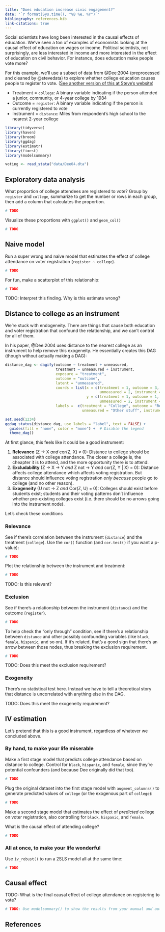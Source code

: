 ```yaml
---
title: "Does education increase civic engagement?"
date: '`r format(Sys.time(), "%B %e, %Y")`'
bibliography: references.bib
link-citations: true
---
```


Social scientists have long been interested in the causal effects of education. We've seen a ton of examples of economists looking at the causal effect of education on wages or income. Political scientists, not surprisingly, are less interested in income and more interested in the effect of education on civil behavior. For instance, does education make people vote more?

For this example, we'll use a subset of data from @Dee:2004 (preprocessed and cleaned by @stevedata) to explore whether college education causes people to register to vote. ([See another version of this at Steve's website](http://post8000.svmiller.com/lab-scripts/instrumental-variables-lab.html#An_Application:_Are_There_Civics_Returns_to_Education))

- Treatment = `college`: A binary variable indicating if the person attended a junior, community, or 4-year college by 1984
- Outcome = `register`: A binary variable indicating if the person is currently registered to vote
- Instrument = `distance`: Miles from respondent's high school to the nearest 2-year college

```r
library(tidyverse)
library(haven)
library(broom)
library(ggdag)
library(estimatr)
library(fixest)
library(modelsummary)

voting <- read_stata("data/Dee04.dta")
```


## Exploratory data analysis

What proportion of college attendees are registered to vote? Group by `register` and `college`, summarize to get the number or rows in each group, then add a column that calculates the proportion.

```r
# TODO
```

Visualize these proportions with `ggplot()` and `geom_col()`

```r
# TODO
```


## Naive model

Run a super wrong and naive model that estimates the effect of college attendance on voter registration (`register ~ college`).

```r
# TODO
```

For fun, make a scatterplot of this relationship:

```r
# TODO
```

TODO: Interpret this finding. Why is this estimate wrong?


## Distance to college as an instrument

We're stuck with endogeneity. There are things that cause both education and voter registration that confound the relationship, and we can't control for all of them.

In his paper, @Dee:2004 uses distance to the nearest college as an instrument to help remove this exogeneity. He essentially creates this DAG (though without actually making a DAG):

```r
distance_dag <- dagify(outcome ~ treatment + unmeasured,
                       treatment ~ unmeasured + instrument,
                       exposure = "treatment",
                       outcome = "outcome",
                       latent = "unmeasured",
                       coords = list(x = c(treatment = 1, outcome = 3, 
                                           unmeasured = 2, instrument = 0),
                                     y = c(treatment = 1, outcome = 1, 
                                           unmeasured = 2, instrument = 1)),
                       labels =  c(treatment = "College", outcome = "Registration", 
                                   unmeasured = "Other stuff", instrument = "Distance"))

set.seed(1234)
ggdag_status(distance_dag, use_labels = "label", text = FALSE) +
  guides(fill = "none", color = "none") +  # Disable the legend
  theme_dag()
```


At first glance, this feels like it could be a good instrument:

1. **Relevance** (Z → X *and* cor(Z, X) ≠ 0): Distance to college should be associated with college attendance. The closer a college is, the cheapter it is to attend, and the more opportunity there is to attend.
2. **Excludability** (Z → X → Y *and* Z not → Y *and* cor(Z, Y | X) = 0): Distance affects college attendance which affects voting registration. But distance should influence voting registration *only because* people go to college (and no other reason).
3. **Exogeneity** (U not → Z *and* Cor(Z, U) = 0): Colleges should exist before students exist; students and their voting patterns don't influence whether pre-existing colleges exist (i.e. there should be no arrows going into the instrument node).

Let's check these conditions

### Relevance

See if there's correlation between the instrument (`distance`) and the treatment (`college`). Use the `cor()` function (and `cor.test()` if you want a p-value):

```r
# TODO
```

Plot the relationship between the instrument and treatment:

```r
# TODO
```

TODO: Is this relevant?


### Exclusion

See if there's a relationship between the instrument (`distance`) and the outcome (`register`).

```r
# TODO
```

To help check the "only through" condition, see if there's a relationship between `distance` and other possibly confounding variables (like `black`, `female`, `hispanic`, and so on). If it's related, that's a good sign that there's an arrow between those nodes, thus breaking the exclusion requirement.

```r
# TODO
```

TODO: Does this meet the exclusion requirement?


### Exogeneity

There's no statistical test here. Instead we have to tell a theoretical story that distance is uncorrelated with anything else in the DAG. 

TODO: Does this meet the exogeneity requirement?


## IV estimation

Let's pretend that this is a good instrument, regardless of whatever we concluded above. 

### By hand, to make your life miserable

Make a first stage model that predicts college attendance based on distance to college. Control for `black`, `hispanic`, and `female`, since they're potential confounders (and because Dee originally did that too).

```r
# TODO
```

Plug the original dataset into the first stage model with `augment_columns()` to generate predicted values of `college` (or the exogenous part of `college`):

```r
# TODO
```

Make a second stage model that estimates the effect of *predicted* college on voter registration, also controlling for `black`, `hispanic`, and `female`.

What is the causal effect of attending college?

```r
# TODO
```


### All at once, to make your life wonderful

Use `iv_robust()` to run a 2SLS model all at the same time:

```r
# TODO
```

## Causal effect

TODO: What is the final causal effect of college attendance on registering to vote?

```r
# TODO: Use modelsummary() to show the results from your manual and automatic 2SLS regressions
```


## References
